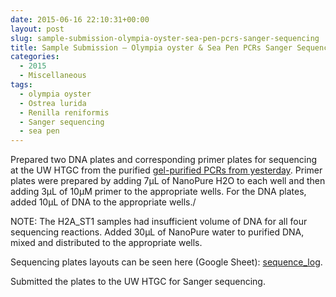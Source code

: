 ```yaml
---
date: 2015-06-16 22:10:31+00:00
layout: post
slug: sample-submission-olympia-oyster-sea-pen-pcrs-sanger-sequencing
title: Sample Submission – Olympia oyster & Sea Pen PCRs Sanger Sequencing
categories:
  - 2015
  - Miscellaneous
tags:
  - olympia oyster
  - Ostrea lurida
  - Renilla reniformis
  - Sanger sequencing
  - sea pen
---
```


Prepared two DNA plates and corresponding primer plates for sequencing at the UW HTGC from the purified [gel-purified PCRs from yesterday](https://robertslab.github.io/sams-notebook/posts/2015/2015-06-15-gel-purification-olympia-oyster-and-sea-pen-pcrs.html). Primer plates were prepared by adding 7μL of NanoPure H2O to each well and then adding 3μL of 10μM primer to the appropriate wells. For the DNA plates, added 10μL of DNA to the appropriate wells./

NOTE: The H2A_ST1 samples had insufficient volume of DNA for all four sequencing reactions. Added 30μL of NanoPure water to purified DNA, mixed and distributed to the appropriate wells.

Sequencing plates layouts can be seen here (Google Sheet): [sequence_log](https://docs.google.com/spreadsheet/ccc?key=0AtV_gF766XZAcHljOFBWd3pLTUJwbUxkdkg1OGdCY3c&usp=sharing).

Submitted the plates to the UW HTGC for Sanger sequencing.
